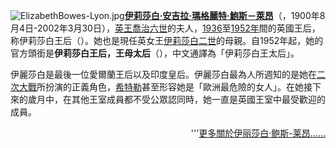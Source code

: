 [[File:ElizabethBowes-Lyon.jpg|left]]'''[[伊丽莎白王太后|伊莉莎白·安吉拉·瑪格麗特·鮑斯－萊昂]]'''（{{lang|en|Elizabeth Angela Marguerite Bowes-Lyon}}，1900年8月4日-2002年3月30日），[[乔治六世|英王喬治六世]]的夫人，[[1936年|1936]]至[[1952年|1952年]]間的英國王后，称伊莉莎白王后（{{lang|en|Queen Elizabeth}}）。她也是現任英女王[[伊丽莎白二世|伊莉莎白二世]]的母親。自1952年起，她的官方頭銜是'''伊莉莎白王后，王母太后'''（{{lang|en|Queen Elizabeth, The Queen Mother}}），中文通譯為「伊莉莎白王太后」。

伊麗莎白是最後一位愛爾蘭王后以及印度皇后。伊麗莎白最為人所週知的是她在[[二次大戰|二次大戰]]所扮演的正義角色，[[希特勒|希特勒]]甚至形容她是「歐洲最危險的女人」。在她接下來的歲月中，在其他王室成員都不受公眾認同時，她一直是英國王室中最受歡迎的成員。
<div style="text-align: right;">'''[[伊丽莎白·鲍斯-莱昂|更多關於伊丽莎白·鲍斯-莱昂……]]</div>